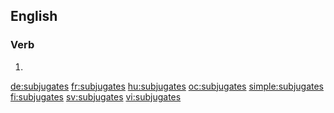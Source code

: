 ==English==

===Verb===
{{head|en|verb form}}

# {{en-third-person singular of|subjugate}}

[[de:subjugates]]
[[fr:subjugates]]
[[hu:subjugates]]
[[oc:subjugates]]
[[simple:subjugates]]
[[fi:subjugates]]
[[sv:subjugates]]
[[vi:subjugates]]